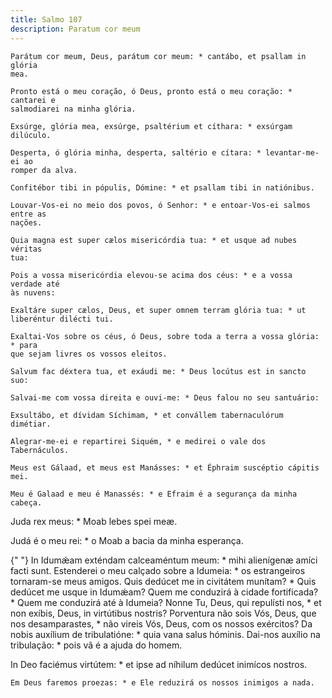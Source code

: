 ```yaml
---
title: Salmo 107
description: Paratum cor meum
---
```


<div class="side-by-side not-content">

    Parátum cor meum, Deus, parátum cor meum: * cantábo, et psallam in glória
    mea.

    Pronto está o meu coração, ó Deus, pronto está o meu coração: * cantarei e
    salmodiarei na minha glória.

    Exsúrge, glória mea, exsúrge, psaltérium et cíthara: * exsúrgam dilúculo.

    Desperta, ó glória minha, desperta, saltério e cítara: * levantar-me-ei ao
    romper da alva.

    Confitébor tibi in pópulis, Dómine: * et psallam tibi in natiónibus.

    Louvar-Vos-ei no meio dos povos, ó Senhor: * e entoar-Vos-ei salmos entre as
    nações.

    Quia magna est super cælos misericórdia tua: * et usque ad nubes véritas
    tua:

    Pois a vossa misericórdia elevou-se acima dos céus: * e a vossa verdade até
    às nuvens:

    Exaltáre super cælos, Deus, et super omnem terram glória tua: * ut
    liberéntur dilécti tui.

    Exaltai-Vos sobre os céus, ó Deus, sobre toda a terra a vossa glória: * para
    que sejam livres os vossos eleitos.

    Salvum fac déxtera tua, et exáudi me: * Deus locútus est in sancto suo:

    Salvai-me com vossa direita e ouvi-me: * Deus falou no seu santuário:

    Exsultábo, et dívidam Síchimam, * et convállem tabernaculórum dimétiar.

    Alegrar-me-ei e repartirei Siquém, * e medirei o vale dos Tabernáculos.

    Meus est Gálaad, et meus est Manásses: * et Éphraim suscéptio cápitis mei.

    Meu é Galaad e meu é Manassés: * e Efraim é a segurança da minha cabeça.

Juda rex meus: \* Moab lebes spei meæ.</span>

Judá é o meu rei: \* o Moab a bacia da minha esperança.

{" "}
<span>
  In Idumǽam exténdam calceaméntum meum: * mihi alienígenæ amíci facti sunt.
  Estenderei o meu calçado sobre a Idumeia: * os estrangeiros tornaram-se meus
  amigos. Quis dedúcet me in civitátem munítam? * Quis dedúcet me usque in
  Idumǽam? Quem me conduzirá à cidade fortificada? * Quem me conduzirá até à
  Idumeia? Nonne Tu, Deus, qui repulísti nos, * et non exíbis, Deus, in
  virtútibus nostris? Porventura não sois Vós, Deus, que nos desamparastes, *
  não vireis Vós, Deus, com os nossos exércitos? Da nobis auxílium de
  tribulatióne: * quia vana salus hóminis.
</span>
Dai-nos auxílio na tribulação: * pois vã é a ajuda do homem.

  <span>
    In Deo faciémus virtútem: * et ipse ad níhilum dedúcet inimícos nostros.
 
    Em Deus faremos proezas: * e Ele reduzirá os nossos inimigos a nada.

</div>
